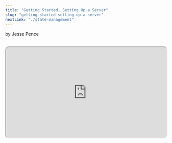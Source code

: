 ```yaml
---
title: "Getting Started, Setting Up a Server"
slug: "getting-started-setting-up-a-server"
nextLink: "./state-management"
---
```



by Jesse Pence

<Cat />

<br />

<iframe
  style="height: fit-content; aspect-ratio: 16/9; width: 100%; border-radius: 10px; shadow: 0 10px 10px 0 rgba(0, 0, 0, 0.2);"
  src="https://www.youtube.com/embed/GOsTR2HrE3A"
  id="ytplayer"
/>

<br />

## **Table of Contents**

<br />

<a href="#introduction">Introduction</a>
<a href="#code">Code</a>
<a href="#conclusion-and-demo">Conclusion and Demo</a>

<br />

## **Introduction**

<br />

This first series of articles will be a step-by-step tutorial on the development of a single page application in a single html file. This will almost certainly be a mess, but I hope it will help you understand why frameworks and routing libraries are so prevalent. Vanilla JavaScript is certainly not easy and often not pretty.

<br />

But, you have to start with the nitty-gritty to fully understand how these tools like React Router really work. Because it can be hard to see through the abstractions of these modern APIs, it can be easy to think that the abstractions are unnecessary. However, the reason for any abstraction in the coding world is often pain, suffering, and boredom.

<br />

This goes down to the very heart of programming itself-- otherwise we would all be writing our programs in binary machine code. It's an interesting conundrum. To make something easier to understand, it is necessary to obscure the way it actually functions.

<br />

To be frank, I make several mistakes over the course of these first articles. For the sake of education, I decided to leave many of them in, but I will be letting you know when they happen and why. After completing this tutorial, I am very happy to return to my well-tested routing libraries.

<br />

As this series of articles will focus solely on client-side routing (for now), we will begin with a very simple Express[^1] HTTP server. I know, it seems strange to start with a server when I just said that I won't be talking about how server-side routing works, but let's face facts. If your website isn't on a server, it doesn't matter how it's routed-- you'll just be zooming around folders on your computer.

<br />

## **Code**

<br />

Since we won't be focusing on how server-side routing works (which is the traditional way of doing things after all), this server is going to be hilariously simple. First, we set up a folder with nothing in it and whatever name you like. Next, download NPM[^2] if you don't have it, open a terminal and type `npm init -y` to start a new Node project with the bare settings. Hit enter, and finally type `npm i express` to install our only dependency.

<br />

Configuring a bare Node server for this project is totally possible and pretty easy, but outside of the scope of this article. For now, just create a file called server.js, and enjoy the fact that Express lets our server code look like this:

<br />

<div
  style={{
    maxWidth: "100%",
    overflow: "auto",
    borderRadius: "5px",
    fontSize: "1.3rem",
  }}
>

server.js

```js
const express = require("express") // import Express

app = express() // Start it up

app.use(express.static(“public”)) // tell it where our static assets will live.

app.get("*", function (req, res) { // THERE CAN ONLY BE ONE (route)!
res.sendFile(__dirname + "/index.html") // We'll make this file soon.
})

app.listen(3000, function () { // the server is now listening for http requests
console.log("Ctrl-Click here to test: http://localhost:3000")
})

```

</div>

<br />

That's it. If you're building a single page application, and you're not worried about SEO, that's all the input that you need from the server. This will be our server for this entire series of articles, and much of the next as well. For now, we can just save this file, and go create the index.html file that we just referenced while making the server. Almost every website has a file called index.html, and it helps the server know what to give the user when they ask for just the base website like www.example.com with nothing after it.

<br />

This will be our only other file in this initial version of the app. I know, I said there would be only one file, but the server doesn't count! To test that our server works right, this file will simply contain “hello world”. To make a file like this in VSCode, you just create an empty html file and then press the “!” key followed by enter. This will automatically generate a basic html file. All we have to do is put "Hello World" in the body. Alternatively, you can just copy/paste this:

<br />

<div
  style={{
    maxWidth: "100%",
    overflow: "auto",
    borderRadius: "5px",
    fontSize: "1.3rem",
  }}
>
    index.html
    ```html
    <!DOCTYPE html> <!-- This just tells the browser that this is an html file -->
    <html lang="en"> <!-- In this case, we're using English -->
      <head> <!-- Metadata, AKA what the browser needs to know about the page to show it right -->
        <meta charset="UTF-8" /> <!-- Almost every page uses UTF-8 -->
        <meta http-equiv="X-UA-Compatible" content="IE=edge" /> <!-- Unnecessary usually, but good to have -->
        <meta name="viewport" content="width=device-width, initial-scale=1.0" /> <!-- This is for responsive design -->
        <title>Document</title> <!-- The title of the page that you see in the tab / bookmark -->
      </head> <!-- All the boring stuff is done -->
      <body> <!-- This is where we put the actual content of the page -->
        Hello World <!-- Yay, real content! -->
      </body> <!-- That's all, folks -->
    </html> <!-- Seriously, that's it -->
    ```
</div>

<br />

Now, let's go back to our terminal and type `node server.js`. If everything has gone correctly, You should see the welcome message we wrote telling you to click on a link. Do as it instructs, and open the page. Ta-da! You now have a server where no matter what else you type in after the root, it defers you back to the single file which will hold our app.

<br />

To test this, feel free to type in whatever nonsense you want after the URL. Everything should still have our “hello world” message unless you were a rebel and secretly put something into a folder called “public” (we'll talk about this in chapter 13.)

<br />

<div
  style={{
    maxWidth: "100%",
    overflow: "auto",
    borderRadius: "5px",
    fontSize: "1.3rem",
  }}
>
  http://localhost:3000/Wow/This/is/Crazy/How#DoesTHIS?STILLWORK?!?
</div>

<br />

This will lead us to our first routing lesson, and that involves the use of the asterisk. Essentially, in many routing systems, the \* serves as a wildcard telling the router that literally any request will get the same response. Usually, this is used for something like a 404 page, and we will likely use it for this purpose later on, but here we're just using it as a convenient way to short-circuit the extensive capabilities of our server. Instead, we will choose to only use the combined power of the browser environment and our JavaScript code to determine the content we serve to the user.

<br />

## **Conclusion and Demo**

<br />

Okay, so there's not much here yet, but it's important to build this so you can fully see the difference between the server and the client. Oh, and so the rest of our code will actually work. Everything from this point onwards will be client-side, and we will be exclusively using JavaScript and the browser to determine what to show the user.

<br />

Each chapter will include a demo of our app as it currently stands somewhere in the chapter. I am using TailwindCSS on this website, which includes a hard CSS reset, so my demo may look different than yours. I'm going to have everything hosted here on my page which is mirrored from GitHub, so I'll link to the source code there as well. It's pretty simple for now:

<br />

<iframe
  style="height: fit-content; aspect-ratio: 16/9; width: 100%; border: 2px solid #000; border-radius: 10px; shadow: 0 10px 10px 0 rgba(0, 0, 0, 0.2);"
  src="/demos/csr/ch3/"
/>

<br />

And, here's a link to this chapter on GitHub:

<br />

<div
  style={{
    maxWidth: "100%",
    overflow: "auto",
    borderRadius: "5px",
    fontSize: "1.3rem",
  }}
>
  https://www.github.com/jazzypants1989/astro-solid-blog/tree/main/src/pages/demos/csr/ch3
</div>

<br />

But, to give you a treat since you made it to the end of this chapter, here's a teaser of what's to come:

<br />

<iframe
  style="height: fit-content; aspect-ratio: 16/9; width: 100%; border: 2px solid #000; border-radius: 10px; shadow: 0 10px 10px 0 rgba(0, 0, 0, 0.2);"
  src="/products"
  id="demo"
/>

<br />

Because I'm using client side routing, I can do crazy stuff like this! How? Well, I'm glad you asked! Otherwise, this whole thing would be a waste of time. In the next chapter, we'll talk about state, what it is, and how we can use it to make our app more dynamic.

<br />

[^1]: 1: [Express.JS is one of the post popular web frameworks for Node.JS.](https://expressjs.com)
[^2]: 2: [I'm using NPM because of it's ubiquity, but feel free to use Yarn or PNPM.](https://www.npmjs.com/)

